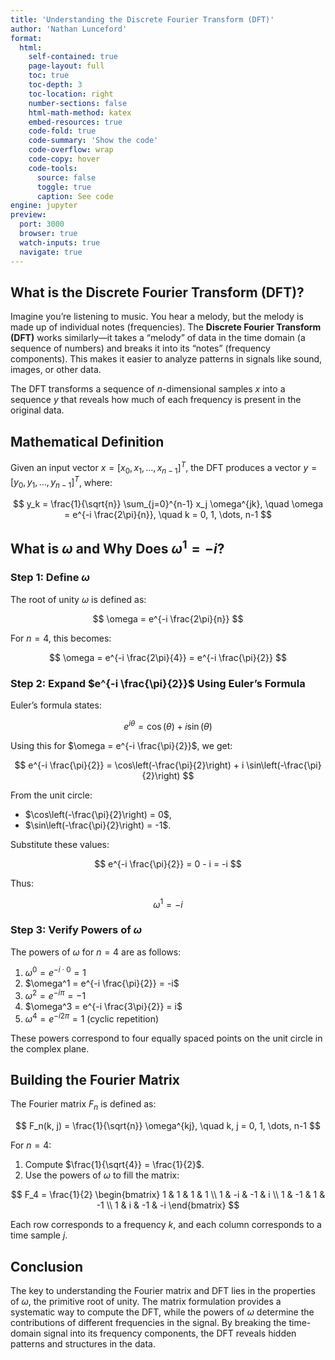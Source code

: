 ```yaml
---
title: 'Understanding the Discrete Fourier Transform (DFT)'
author: 'Nathan Lunceford'
format:
  html:
    self-contained: true
    page-layout: full
    toc: true
    toc-depth: 3
    toc-location: right
    number-sections: false
    html-math-method: katex
    embed-resources: true
    code-fold: true
    code-summary: 'Show the code'
    code-overflow: wrap
    code-copy: hover
    code-tools:
      source: false
      toggle: true
      caption: See code
engine: jupyter
preview:
  port: 3000
  browser: true
  watch-inputs: true
  navigate: true
---
```


## **What is the Discrete Fourier Transform (DFT)?**

Imagine you’re listening to music. You hear a melody, but the melody is made up of individual notes (frequencies). The **Discrete Fourier Transform (DFT)** works similarly—it takes a "melody" of data in the time domain (a sequence of numbers) and breaks it into its "notes" (frequency components). This makes it easier to analyze patterns in signals like sound, images, or other data.

The DFT transforms a sequence of $n$-dimensional samples $x$ into a sequence $y$ that reveals how much of each frequency is present in the original data.

## **Mathematical Definition**

Given an input vector $x = [x_0, x_1, \dots, x_{n-1}]^T$, the DFT produces a vector $y = [y_0, y_1, \dots, y_{n-1}]^T$, where:

$$
y_k = \frac{1}{\sqrt{n}} \sum_{j=0}^{n-1} x_j \omega^{jk}, \quad \omega = e^{-i \frac{2\pi}{n}}, \quad k = 0, 1, \dots, n-1
$$

## **What is $\omega$ and Why Does $\omega^1 = -i$?**

### **Step 1: Define $\omega$**

The root of unity $\omega$ is defined as:

$$
\omega = e^{-i \frac{2\pi}{n}}
$$

For $n = 4$, this becomes:

$$
\omega = e^{-i \frac{2\pi}{4}} = e^{-i \frac{\pi}{2}}
$$

### **Step 2: Expand $e^{-i \frac{\pi}{2}}$ Using Euler’s Formula**

Euler's formula states:

$$
e^{i\theta} = \cos(\theta) + i \sin(\theta)
$$

Using this for $\omega = e^{-i \frac{\pi}{2}}$, we get:

$$
e^{-i \frac{\pi}{2}} = \cos\left(-\frac{\pi}{2}\right) + i \sin\left(-\frac{\pi}{2}\right)
$$

From the unit circle:

- $\cos\left(-\frac{\pi}{2}\right) = 0$,
- $\sin\left(-\frac{\pi}{2}\right) = -1$.

Substitute these values:

$$
e^{-i \frac{\pi}{2}} = 0 - i = -i
$$

Thus:

$$
\omega^1 = -i
$$

### **Step 3: Verify Powers of $\omega$**

The powers of $\omega$ for $n = 4$ are as follows:

1. $\omega^0 = e^{-i \cdot 0} = 1$
2. $\omega^1 = e^{-i \frac{\pi}{2}} = -i$
3. $\omega^2 = e^{-i \pi} = -1$
4. $\omega^3 = e^{-i \frac{3\pi}{2}} = i$
5. $\omega^4 = e^{-i 2\pi} = 1$ (cyclic repetition)

These powers correspond to four equally spaced points on the unit circle in the complex plane.

## **Building the Fourier Matrix**

The Fourier matrix $F_n$ is defined as:

$$
F_n(k, j) = \frac{1}{\sqrt{n}} \omega^{kj}, \quad k, j = 0, 1, \dots, n-1
$$

For $n = 4$:

1. Compute $\frac{1}{\sqrt{4}} = \frac{1}{2}$.
2. Use the powers of $\omega$ to fill the matrix:

$$
F_4 = \frac{1}{2}
\begin{bmatrix}
1 & 1 & 1 & 1 \\
1 & -i & -1 & i \\
1 & -1 & 1 & -1 \\
1 & i & -1 & -i
\end{bmatrix}
$$

Each row corresponds to a frequency $k$, and each column corresponds to a time sample $j$.

## **Conclusion**

The key to understanding the Fourier matrix and DFT lies in the properties of $\omega$, the primitive root of unity. The matrix formulation provides a systematic way to compute the DFT, while the powers of $\omega$ determine the contributions of different frequencies in the signal. By breaking the time-domain signal into its frequency components, the DFT reveals hidden patterns and structures in the data.

```

```
